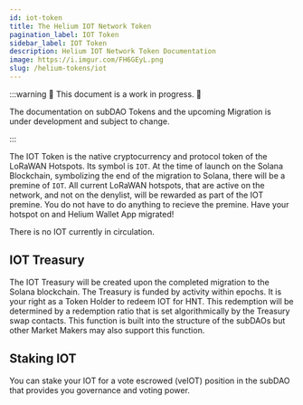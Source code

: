 ```yaml
---
id: iot-token
title: The Helium IOT Network Token
pagination_label: IOT Token
sidebar_label: IOT Token
description: Helium IOT Network Token Documentation
image: https://i.imgur.com/FH6GEyL.png
slug: /helium-tokens/iot
---
```



:::warning 🚧 This document is a work in progress. 🚧

The documentation on subDAO Tokens and the upcoming Migration is under development and subject to
change.

:::

The IOT Token is the native cryptocurrency and protocol token of the LoRaWAN Hotspots. Its symbol is
`IOT`. At the time of launch on the Solana Blockchain, symbolizing the end of the migration to
Solana, there will be a premine of `IOT`. All current LoRaWAN hotspots, that are active on the
network, and not on the denylist, will be rewarded as part of the IOT premine. You do not have to do
anything to recieve the premine. Have your hotspot on and Helium Wallet App migrated!

There is no IOT currently in circulation.

## IOT Treasury

The IOT Treasury will be created upon the completed migration to the Solana blockchain. The Treasury
is funded by activity within epochs. It is your right as a Token Holder to redeem IOT for HNT. This
redemption will be determined by a redemption ratio that is set algorithmically by the Treasury swap
contacts. This function is built into the structure of the subDAOs but other Market Makers may also
support this function.

## Staking IOT

You can stake your IOT for a vote escrowed (veIOT) position in the subDAO that provides you
governance and voting power.
